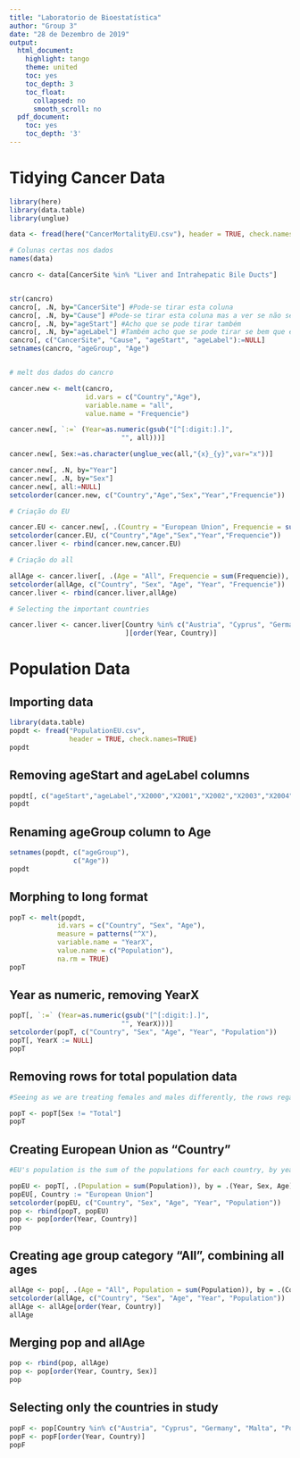 ```yaml
---
title: "Laboratorio de Bioestatística"
author: "Group 3"
date: "28 de Dezembro de 2019"
output:
  html_document:
    highlight: tango
    theme: united
    toc: yes
    toc_depth: 3
    toc_float:
      collapsed: no
      smooth_scroll: no
  pdf_document:
    toc: yes
    toc_depth: '3'
---
```


# Tidying Cancer Data 

```r
library(here)
library(data.table)
library(unglue)

data <- fread(here("CancerMortalityEU.csv"), header = TRUE, check.names = TRUE)

# Colunas certas nos dados
names(data)

cancro <- data[CancerSite %in% "Liver and Intrahepatic Bile Ducts"]


str(cancro)
cancro[, .N, by="CancerSite"] #Pode-se tirar esta coluna
cancro[, .N, by="Cause"] #Pode-se tirar esta coluna mas a ver se não se perde a informação
cancro[, .N, by="ageStart"] #Acho que se pode tirar também
cancro[, .N, by="ageLabel"] #Também acho que se pode tirar se bem que esta pode ser util à frente
cancro[, c("CancerSite", "Cause", "ageStart", "ageLabel"):=NULL]
setnames(cancro, "ageGroup", "Age")


# melt dos dados do cancro

cancer.new <- melt(cancro,
                   id.vars = c("Country","Age"),
                   variable.name = "all",
                   value.name = "Frequencie")

cancer.new[, `:=` (Year=as.numeric(gsub("[^[:digit:].]",
                            "", all)))]

cancer.new[, Sex:=as.character(unglue_vec(all,"{x}_{y}",var="x"))]

cancer.new[, .N, by="Year"]
cancer.new[, .N, by="Sex"]
cancer.new[, all:=NULL]
setcolorder(cancer.new, c("Country","Age","Sex","Year","Frequencie"))

# Criação do EU

cancer.EU <- cancer.new[, .(Country = "European Union", Frequencie = sum(Frequencie, na.rm = TRUE)), by = .(Year, Sex, Age)]
setcolorder(cancer.EU, c("Country","Age","Sex","Year","Frequencie"))
cancer.liver <- rbind(cancer.new,cancer.EU)

# Criação do all

allAge <- cancer.liver[, .(Age = "All", Frequencie = sum(Frequencie)), by = .(Country, Year, Sex)]
setcolorder(allAge, c("Country", "Sex", "Age", "Year", "Frequencie"))
cancer.liver <- rbind(cancer.liver,allAge)

# Selecting the important countries

cancer.liver <- cancer.liver[Country %in% c("Austria", "Cyprus", "Germany", "Malta", "Portugal", "European Union")
                             ][order(Year, Country)]

```


# Population Data

## Importing data

```r

library(data.table)
popdt <- fread("PopulationEU.csv",
               header = TRUE, check.names=TRUE)
popdt
```

## Removing ageStart and ageLabel columns

```r
popdt[, c("ageStart","ageLabel","X2000","X2001","X2002","X2003","X2004","X2005","X2006","X2007","X2008","X2009","X2010"):=NULL]
popdt
```

## Renaming ageGroup column to Age

```r
setnames(popdt, c("ageGroup"),
                c("Age"))
popdt
```

## Morphing to long format

```r

popT <- melt(popdt,
            id.vars = c("Country", "Sex", "Age"),
            measure = patterns("^X"),
            variable.name = "YearX",
            value.name = c("Population"),
            na.rm = TRUE)
popT
```

## Year as numeric, removing YearX

```r

popT[, `:=` (Year=as.numeric(gsub("[^[:digit:].]",
                            "", YearX)))]
setcolorder(popT, c("Country", "Sex", "Age", "Year", "Population"))
popT[, YearX := NULL]
popT
```

## Removing rows for total population data 

```r
#Seeing as we are treating females and males differently, the rows regarding total population info will not be used and should be removed.

popT <- popT[Sex != "Total"]
popT
```

## Creating European Union as "Country"

```r
#EU's population is the sum of the populations for each country, by year and age group

popEU <- popT[, .(Population = sum(Population)), by = .(Year, Sex, Age)]
popEU[, Country := "European Union"]
setcolorder(popEU, c("Country", "Sex", "Age", "Year", "Population"))
pop <- rbind(popT, popEU)
pop <- pop[order(Year, Country)]
pop
```

## Creating age group category "All", combining all ages

```r

allAge <- pop[, .(Age = "All", Population = sum(Population)), by = .(Country, Year, Sex)]
setcolorder(allAge, c("Country", "Sex", "Age", "Year", "Population"))
allAge <- allAge[order(Year, Country)]
allAge
```

## Merging pop and allAge
```r

pop <- rbind(pop, allAge)
pop <- pop[order(Year, Country, Sex)]
pop
```

## Selecting only the countries in study

```r

popF <- pop[Country %in% c("Austria", "Cyprus", "Germany", "Malta", "Portugal", "European Union")]
popF <- popF[order(Year, Country)]
popF
```





























